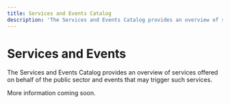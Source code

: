 ```yaml
---
title: Services and Events Catalog
description: 'The Services and Events Catalog provides an overview of services offered on behalf of the public sector and events that may trigger such services.'
---
```


# Services and Events

<Ingress>
    The Services and Events Catalog provides an overview of services offered on behalf of the public sector and events
    that may trigger such services.
</Ingress>

<CatalogPromo
    text='Would you like to search for services and events?'
    button='Find services and events →'
    link='/public-services-and-events'
/>

More information coming soon.
